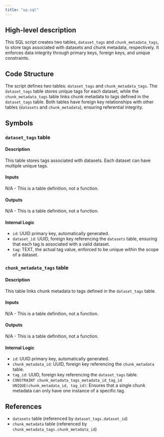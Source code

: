 ```yaml
---
title: "up.sql"
---
```


## High-level description
This SQL script creates two tables, `dataset_tags` and `chunk_metadata_tags`, to store tags associated with datasets and chunk metadata, respectively. It enforces data integrity through primary keys, foreign keys, and unique constraints.

## Code Structure
The script defines two tables: `dataset_tags` and `chunk_metadata_tags`. The `dataset_tags` table stores unique tags for each dataset, while the `chunk_metadata_tags` table links chunk metadata to tags defined in the `dataset_tags` table. Both tables have foreign key relationships with other tables (`datasets` and `chunk_metadata`), ensuring referential integrity.

## Symbols

### `dataset_tags` table
#### Description
This table stores tags associated with datasets. Each dataset can have multiple unique tags.

#### Inputs
N/A - This is a table definition, not a function.

#### Outputs
N/A - This is a table definition, not a function.

#### Internal Logic
- `id`: UUID primary key, automatically generated.
- `dataset_id`: UUID, foreign key referencing the `datasets` table, ensuring that each tag is associated with a valid dataset.
- `tag`: TEXT, the actual tag value, enforced to be unique within the scope of a dataset.

### `chunk_metadata_tags` table
#### Description
This table links chunk metadata to tags defined in the `dataset_tags` table.

#### Inputs
N/A - This is a table definition, not a function.

#### Outputs
N/A - This is a table definition, not a function.

#### Internal Logic
- `id`: UUID primary key, automatically generated.
- `chunk_metadata_id`: UUID, foreign key referencing the `chunk_metadata` table.
- `tag_id`: UUID, foreign key referencing the `dataset_tags` table.
- `CONSTRAINT chunk_metadata_tags_metadata_id_tag_id UNIQUE(chunk_metadata_id, tag_id)`: Ensures that a single chunk metadata can only have one instance of a specific tag.

## References
- `datasets` table (referenced by `dataset_tags.dataset_id`)
- `chunk_metadata` table (referenced by `chunk_metadata_tags.chunk_metadata_id`) 
